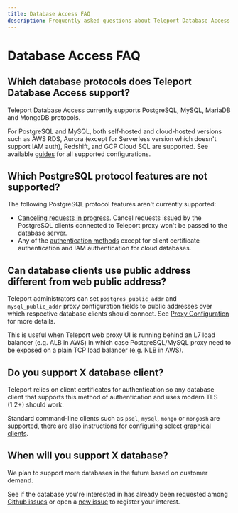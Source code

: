 ```yaml
---
title: Database Access FAQ
description: Frequently asked questions about Teleport Database Access.
---
```


# Database Access FAQ

## Which database protocols does Teleport Database Access support?

Teleport Database Access currently supports PostgreSQL, MySQL, MariaDB and MongoDB
protocols.

For PostgreSQL and MySQL, both self-hosted and cloud-hosted versions such as AWS
RDS, Aurora (except for Serverless version which doesn't support IAM auth),
Redshift, and GCP Cloud SQL are supported. See available [guides](./guides.mdx)
for all supported configurations.

## Which PostgreSQL protocol features are not supported?

The following PostgreSQL protocol features aren't currently supported:

- [Canceling requests in progress](https://www.postgresql.org/docs/current/protocol-flow.html#id-1.10.5.7.9).
  Cancel requests issued by the PostgreSQL clients connected to Teleport proxy
  won't be passed to the database server.
- Any of the [authentication methods](https://www.postgresql.org/docs/current/auth-methods.html)
  except for client certificate authentication and IAM authentication for cloud
  databases.

## Can database clients use public address different from web public address?

Teleport administrators can set `postgres_public_addr` and `mysql_public_addr`
proxy configuration fields to public addresses over which respective database
clients should connect. See [Proxy Configuration](./reference/configuration.mdx#proxy-configuration)
for more details.

This is useful when Teleport web proxy UI is running behind an L7 load balancer
(e.g. ALB in AWS) in which case PostgreSQL/MySQL proxy need to be exposed on a
plain TCP load balancer (e.g. NLB in AWS).

## Do you support X database client?

Teleport relies on client certificates for authentication so any database client
that supports this method of authentication and uses modern TLS (1.2+) should
work.

Standard command-line clients such as `psql`, `mysql`, `mongo` or `mongosh` are supported,
there are also instructions for configuring select [graphical clients](./guides/gui-clients.mdx).

## When will you support X database?

We plan to support more databases in the future based on customer demand.

See if the database you're interested in has already been requested among
[Github issues](https://github.com/gravitational/teleport/labels/database-access)
or open a [new issue](https://github.com/gravitational/teleport/issues/new/choose)
to register your interest.
